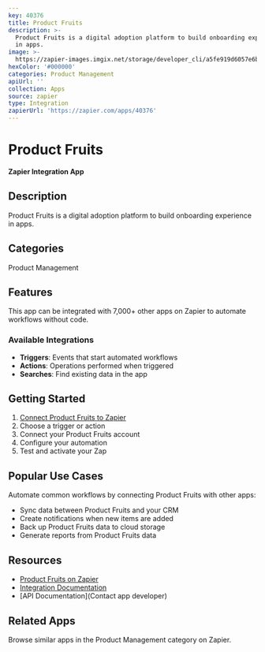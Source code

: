 ```yaml
---
key: 40376
title: Product Fruits
description: >-
  Product Fruits is a digital adoption platform to build onboarding experience
  in apps.
image: >-
  https://zapier-images.imgix.net/storage/developer_cli/a5fe919d6057e6b1a075ac861c692219.png?auto=format%2Ccompress&ixlib=python-3.0.0&q=50
hexColor: '#000000'
categories: Product Management
apiUrl: ''
collection: Apps
source: zapier
type: Integration
zapierUrl: 'https://zapier.com/apps/40376'
---
```

# Product Fruits

**Zapier Integration App**

## Description

Product Fruits is a digital adoption platform to build onboarding experience in apps.

## Categories

Product Management

## Features

This app can be integrated with 7,000+ other apps on Zapier to automate workflows without code.

### Available Integrations

- **Triggers**: Events that start automated workflows
- **Actions**: Operations performed when triggered
- **Searches**: Find existing data in the app

## Getting Started

1. [Connect Product Fruits to Zapier](https://zapier.com/apps/40376)
2. Choose a trigger or action
3. Connect your Product Fruits account
4. Configure your automation
5. Test and activate your Zap

## Popular Use Cases

Automate common workflows by connecting Product Fruits with other apps:

- Sync data between Product Fruits and your CRM
- Create notifications when new items are added
- Back up Product Fruits data to cloud storage
- Generate reports from Product Fruits data

## Resources

- [Product Fruits on Zapier](https://zapier.com/apps/40376)
- [Integration Documentation](https://zapier.com/apps/40376/integrations)
- [API Documentation](Contact app developer)

## Related Apps

Browse similar apps in the Product Management category on Zapier.
